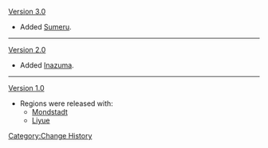 [[Version 3.0]]
* Added [[Sumeru]].
----
[[Version 2.0]]
* Added [[Inazuma]].
----
[[Version 1.0]]
* Regions were released with:
** [[Mondstadt]]
** [[Liyue]]
<noinclude>[[Category:Change History]]</noinclude>